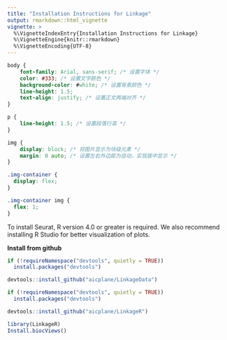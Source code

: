 ```yaml
---
title: "Installation Instructions for Linkage"
output: rmarkdown::html_vignette
vignette: >
  %\VignetteIndexEntry{Installation Instructions for Linkage}
  %\VignetteEngine{knitr::rmarkdown}
  %\VignetteEncoding{UTF-8}
---
```


```css
body {
    font-family: Arial, sans-serif; /* 设置字体 */
    color: #333; /* 设置文字颜色 */
    background-color: #white; /* 设置背景颜色 */
    line-height: 1.5;
    text-align: justify; /* 设置正文两端对齐 */
}

p {
    line-height: 1.5; /* 设置段落行高 */
}

img {
    display: block; /* 将图片显示为块级元素 */
    margin: 0 auto; /* 设置左右外边距为自动，实现居中显示 */
}

.img-container {
  display: flex;
}

.img-container img {
  flex: 1;
}

```

To install Seurat, R version 4.0 or greater is required. We also recommend installing R Studio for better visualization of plots.

**Install from github**

``` r
if (!requireNamespace("devtools", quietly = TRUE))
  install.packages("devtools")

devtools::install_github("aicplane/LinkageData")
```

``` r
if (!requireNamespace("devtools", quietly = TRUE))
  install.packages("devtools")

devtools::install_github("aicplane/LinkageR")
```

``` r
library(LinkageR)
Install.biocViews()
```
